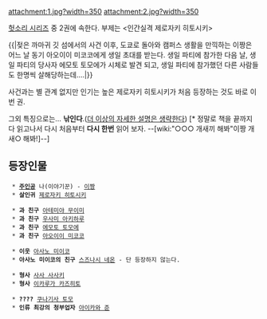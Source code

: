 attachment:1.jpg?width=350 attachment:2.jpg?width=350

[[헛소리 시리즈]] 중 2권에 속한다. 부제는 <인간실격 제로자키 히토시키>

{{|젖은 까마귀 깃 섬에서의 사건 이후, 도쿄로 돌아와 캠퍼스 생활을 만끽하는 이짱은 어느 날 동기 아오이이 미코코에게 생일 초대를 받는다. 생일 파티에 참가한 다음 날, 생일 파티의 당사자 에모토 토모에가 시체로 발견 되고, 생일 파티에 참가했던 다른 사람들도 한명씩 살해당하는데….|}}

사건과는 별 관계 없지만 인기는 높은 제로자키 히토시키가 처음 등장하는 것도 바로 이번 권. 

그외 특징으로는… '''낚인다'''.([[더 이상의 자세한 설명은 생략한다]]) [* 정말로 책을 끝까지 다 읽고나서 다시 처음부터 '''다시 한번''' 읽어 보자. --[wiki:"○○○ 개새끼 해봐"이짱 개새○ 해봐!]--]

== 등장인물 ==
  * '''[[주인공]]''' 나(이야기꾼) - [[이짱]]
  * '''살인귀''' [[제로자키 히토시키]]

  * '''과 친구''' [[아테미야 무이미]]
  * '''과 친구''' [[우사미 아키하루]]
  * '''과 친구''' [[에모토 토모에]]
  * '''과 친구''' [[아오이이 미코코]]

  * '''이웃''' [[아사노 미이코]]
  * '''아사노 미이코의 친구''' [[스즈나시 네온]] - 단 등장하지 않는다.

  * '''형사''' [[사사 사사키]]
  * '''형사''' [[이카루가 카즈히토]]

  * '''????''' [[쿠나기사 토모]]
  * '''인류 최강의 청부업자''' [[아이카와 준]]
